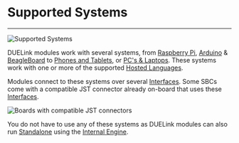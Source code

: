 # Supported Systems

---

![Supported Systems](pathname:///img/duelink-supported-systems.png)

DUELink modules work with several systems, from [Raspberry Pi](./raspberry-pi), [Arduino](./arduino) & [BeagleBoard](./beagleboard) to [Phones and Tablets](phone-tablet), or [PC's & Laptops](./pc-laptop.mdx). These systems work with one or more of the supported [Hosted Languages](../language/intro).

Modules connect to these systems over several [Interfaces](../interface/intro). Some SBCs come with a compatible JST connector already on-board that uses these [Interfaces](../interface/intro).

![Boards with compatible JST connectors](pathname:///img/supported-systems-jst.png)

You do not have to use any of these systems as DUELink modules can also run [Standalone](../engine/standalone) using the [Internal Engine](../engine/intro).
